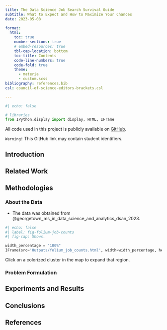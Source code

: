 ```yaml
---
title: The Data Science Job Search Survival Guide
subtitle: What to Expect and How to Maximize Your Chances
date: 2023-05-08

format:
  html:
    toc: true
    number-sections: true
    # embed-resources: true
    tbl-cap-location: bottom
    toc-title: Contents
    code-line-numbers: true
    code-fold: true
    theme:
      - materia
      - custom.scss
bibliography: references.bib
csl: council-of-science-editors-brackets.csl

---
```


```python
#| echo: false

# libraries
from IPython.display import display, HTML, IFrame
```


::: {.callout-note appearance="simple"}
All code used in this project is publicly available on [GitHub](https://github.com/vdelimad/returning-student-scholarship).

`Warning!` This GitHub link may contain student identifiers.

::: 




<!--- ####################################################################### -->

## Introduction {#sec-introduction}

<!--- ####################################################################### -->






<!--- ####################################################################### -->

## Related Work {#sec-related-work}

<!--- ####################################################################### -->





<!--- ####################################################################### -->

## Methodologies {#sec-methodologies}

<!--- ####################################################################### -->

### About the Data

* The data was obtained from @georgetown_ms_in_data_science_and_analytics_dsan_2023.


```python
#| echo: false
#| label: fig-folium-job-counts
#| fig-cap: Shows.

width_percentage = "100%"
IFrame(src='Outputs/folium_job_counts.html', width=width_percentage, height=500)
```

::: {.callout-tip}
Click on a colorized cluster in the map to expand that region.
:::

### Problem Formulation





<!--- ####################################################################### -->

## Experiments and Results {#sec-experiments-and-results}

<!--- ####################################################################### -->





<!--- ####################################################################### -->

## Conclusions {#sec-conclusions}

<!--- ####################################################################### -->




<!--- ####################################################################### -->

## References {#references .unnumbered}

<!--- ####################################################################### -->
